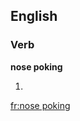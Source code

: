 ==English==

===Verb===
'''nose poking'''

# {{present participle of|[[nose poke]]}}

[[fr:nose poking]]